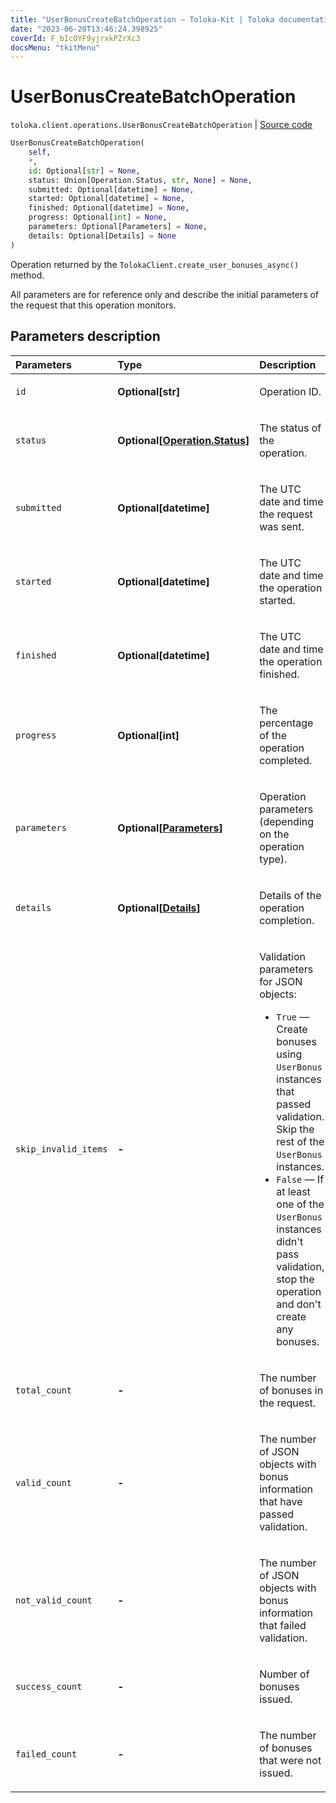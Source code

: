 ```yaml
---
title: "UserBonusCreateBatchOperation — Toloka-Kit | Toloka documentation"
date: "2023-06-20T13:46:24.398925"
coverId: F_bIcOYF9yjrxkPZrXc3
docsMenu: "tkitMenu"
---
```


# UserBonusCreateBatchOperation

`toloka.client.operations.UserBonusCreateBatchOperation` | [Source code](https://github.com/Toloka/toloka-kit/blob/v1.2.0/src/client/operations.py#L345)

```python
UserBonusCreateBatchOperation(
    self,
    *,
    id: Optional[str] = None,
    status: Union[Operation.Status, str, None] = None,
    submitted: Optional[datetime] = None,
    started: Optional[datetime] = None,
    finished: Optional[datetime] = None,
    progress: Optional[int] = None,
    parameters: Optional[Parameters] = None,
    details: Optional[Details] = None
)
```

Operation returned by the `TolokaClient.create_user_bonuses_async()` method.

All parameters are for reference only and describe the initial parameters of the request that this operation monitors.

## Parameters description

| Parameters | Type | Description |
| :----------| :----| :-----------|
`id`|**Optional\[str\]**|<p>Operation ID.</p>
`status`|**Optional\[[Operation.Status](/docs/toloka-kit/reference/toloka.client.operations.Operation.Status)\]**|<p>The status of the operation.</p>
`submitted`|**Optional\[datetime\]**|<p>The UTC date and time the request was sent.</p>
`started`|**Optional\[datetime\]**|<p>The UTC date and time the operation started.</p>
`finished`|**Optional\[datetime\]**|<p>The UTC date and time the operation finished.</p>
`progress`|**Optional\[int\]**|<p>The percentage of the operation completed.</p>
`parameters`|**Optional\[[Parameters](/docs/toloka-kit/reference/toloka.client.operations.UserBonusCreateBatchOperation.Parameters)\]**|<p>Operation parameters (depending on the operation type).</p>
`details`|**Optional\[[Details](/docs/toloka-kit/reference/toloka.client.operations.UserBonusCreateBatchOperation.Details)\]**|<p>Details of the operation completion.</p>
`skip_invalid_items`|**-**|<p>Validation parameters for JSON objects:</p> <ul> <li>`True` — Create bonuses using `UserBonus` instances that passed validation. Skip the rest of the `UserBonus` instances.</li> <li>`False` — If at least one of the `UserBonus` instances didn't pass validation, stop the operation and   don't create any bonuses.</li> </ul>
`total_count`|**-**|<p>The number of bonuses in the request.</p>
`valid_count`|**-**|<p>The number of JSON objects with bonus information that have passed validation.</p>
`not_valid_count`|**-**|<p>The number of JSON objects with bonus information that failed validation.</p>
`success_count`|**-**|<p>Number of bonuses issued.</p>
`failed_count`|**-**|<p>The number of bonuses that were not issued.</p>